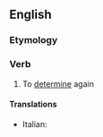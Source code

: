 ==English==

===Etymology===
{{prefix|en|re|determine}}

===Verb===
{{en-verb|redetermin}}

# To [[determine]] again

====Translations====
{{trans-top|to determine again}}
* Italian: {{t|it|rideterminare}}
{{trans-mid}}
{{trans-bottom}}